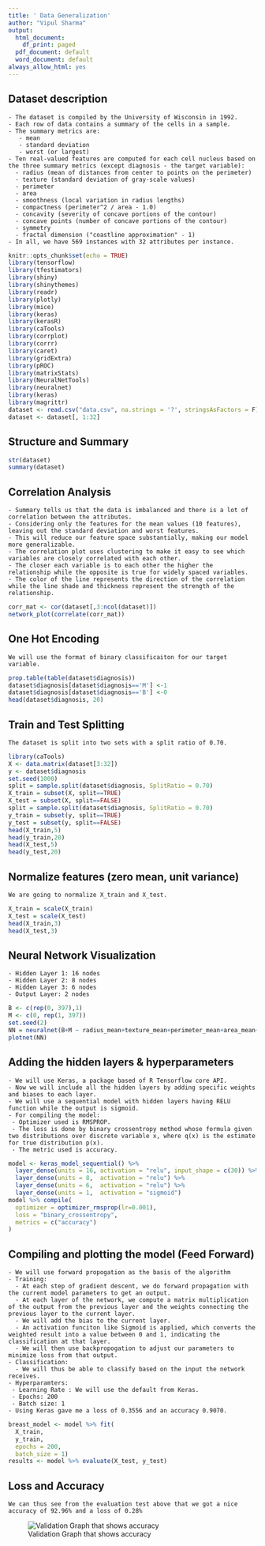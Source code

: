 ```yaml
---
title: ' Data Generalization'
author: "Vipul Sharma"
output:
  html_document:
    df_print: paged
  pdf_document: default
  word_document: default
always_allow_html: yes
---
```

## Dataset description

```
- The dataset is compiled by the University of Wisconsin in 1992.
- Each row of data contains a summary of the cells in a sample. 
- The summary metrics are: 
   - mean
   - standard deviation
   - worst (or largest)
- Ten real-valued features are computed for each cell nucleus based on the three summary metrics (except diagnosis - the target variable):
  - radius (mean of distances from center to points on the perimeter) 
  - texture (standard deviation of gray-scale values) 
  - perimeter 
  - area 
  - smoothness (local variation in radius lengths) 
  - compactness (perimeter^2 / area - 1.0) 
  - concavity (severity of concave portions of the contour) 
  - concave points (number of concave portions of the contour) 
  - symmetry 
  - fractal dimension ("coastline approximation" - 1)
- In all, we have 569 instances with 32 attributes per instance.
```
```r
knitr::opts_chunk$set(echo = TRUE)
library(tensorflow)
library(tfestimators)
library(shiny)
library(shinythemes)
library(readr)
library(plotly)
library(mice)
library(keras)
library(kerasR)
library(caTools)
library(corrplot)
library(corrr)
library(caret)
library(gridExtra)
library(pROC)
library(matrixStats)
library(NeuralNetTools)
library(neuralnet)
library(keras)
library(magrittr)
dataset <- read.csv("data.csv", na.strings = '?', stringsAsFactors = F)
dataset <- dataset[, 1:32]
```

## Structure and Summary

```r
str(dataset)
summary(dataset)
```

## Correlation Analysis

```
- Summary tells us that the data is imbalanced and there is a lot of correlation between the attributes.
- Considering only the features for the mean values (10 features), leaving out the standard deviation and worst features. 
- This will reduce our feature space substantially, making our model more generalizable. 
- The correlation plot uses clustering to make it easy to see which variables are closely correlated with each other. 
- The closer each variable is to each other the higher the relationship while the opposite is true for widely spaced variables. 
- The color of the line represents the direction of the correlation while the line shade and thickness represent the strength of the relationship.
```
```r
corr_mat <- cor(dataset[,3:ncol(dataset)])
network_plot(correlate(corr_mat))
```

## One Hot Encoding
```
We will use the format of binary classificaiton for our target variable.
```
```r
prop.table(table(dataset$diagnosis))
dataset$diagnosis[dataset$diagnosis=='M'] <-1
dataset$diagnosis[dataset$diagnosis=='B'] <-0
head(dataset$diagnosis, 20)
```

## Train and Test Splitting
```
The dataset is split into two sets with a split ratio of 0.70.
```
```r
library(caTools)
X <- data.matrix(dataset[3:32])
y <- dataset$diagnosis
set.seed(1000)
split = sample.split(dataset$diagnosis, SplitRatio = 0.70)
X_train = subset(X, split==TRUE)
X_test = subset(X, split==FALSE)
split = sample.split(dataset$diagnosis, SplitRatio = 0.70)
y_train = subset(y, split==TRUE)
y_test = subset(y, split==FALSE)
head(X_train,5)
head(y_train,20)
head(X_test,5)
head(y_test,20)
```

## Normalize features (zero mean, unit variance)
```
We are going to normalize X_train and X_test.
```
```r
X_train = scale(X_train)
X_test = scale(X_test)
head(X_train,3)
head(X_test,3)
```

## Neural Network Visualization
```
- Hidden Layer 1: 16 nodes
- Hidden Layer 2: 8 nodes
- Hidden Layer 3: 6 nodes
- Output Layer: 2 nodes
```
```r
B <- c(rep(0, 397),1)
M <- c(0, rep(1, 397))
set.seed(2)
NN = neuralnet(B+M ~ radius_mean+texture_mean+perimeter_mean+area_mean+smoothness_mean+compactness_mean+concavity_mean+concave.points_mean+symmetry_mean+fractal_dimension_mean+radius_se+texture_se+perimeter_se+area_se+smoothness_se+compactness_se+concavity_se+concave.points_se+symmetry_se+fractal_dimension_se+radius_worst+texture_worst+perimeter_worst+area_worst+smoothness_worst+compactness_worst+concavity_worst+concave.points_worst+symmetry_worst+fractal_dimension_worst, X_train, hidden = c(16,8,6,4) , linear.output = TRUE )
plotnet(NN)
```

## Adding the hidden layers & hyperparameters
```
- We will use Keras, a package based of R Tensorflow core API.
- Now we will include all the hidden layers by adding specific weights and biases to each layer.
- We will use a sequential model with hidden layers having RELU function while the output is sigmoid.
- For compiling the model:
 - Optimizer used is RMSPROP.
 - The loss is done by binary crossentropy method whose formula given two distributions over discrete variable x, where q(x) is the estimate for true distribution p(x).
 - The metric used is accuracy.
```
```r

model <- keras_model_sequential() %>% 
  layer_dense(units = 16, activation = "relu", input_shape = c(30)) %>% 
  layer_dense(units = 8,  activation = "relu") %>% 
  layer_dense(units = 6,  activation = "relu") %>%
  layer_dense(units = 1,  activation = "sigmoid")
model %>% compile(
  optimizer = optimizer_rmsprop(lr=0.001),
  loss = "binary_crossentropy",
  metrics = c("accuracy")
)
```

## Compiling and plotting the model (Feed Forward)
```
- We will use forward propogation as the basis of the algorithm
- Training:
  - At each step of gradient descent, we do forward propagation with the current model parameters to get an output.
  - At each layer of the network, we compute a matrix multiplication of the output from the previous layer and the weights connecting the previous layer to the current layer.
  - We will add the bias to the current layer.
  - An activation funciton like Sigmoid is applied, which converts the weighted result into a value between 0 and 1, indicating the classification at that layer.
  - We will then use backpropogation to adjust our parameters to minimize loss from that output.
- Classification:
  - We will thus be able to classify based on the input the network receives.
- Hyperparamters:
 - Learning Rate : We will use the default from Keras.
 - Epochs: 200
 - Batch size: 1
- Using Keras gave me a loss of 0.3556 and an accuracy 0.9070.
```
```r
breast_model <- model %>% fit(
  X_train,
  y_train,
  epochs = 200,
  batch_size = 1)
results <- model %>% evaluate(X_test, y_test)
```

##  Loss and Accuracy
```
We can thus see from the evaluation test above that we got a nice accuracy of 92.96% and a loss of 0.28%
```
![Validation Graph that shows accuracy](./above 91.png)
